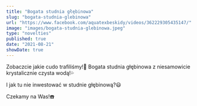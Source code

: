 ```yaml
---
title: "Bogata studnia głębinowa"
slug: "bogata-studnia-glebinowa"
url: "https://www.facebook.com/aquatexbeskidy/videos/362229305435147/"
image: "images/bogata-studnia-glebinowa.jpeg"
type: "novelties"
published: true
date: "2021-08-21"
showDate: true
---
```


Zobaczcie jakie cudo trafiliśmy!🤩 Bogata studnia głębinowa z niesamowicie krystalicznie czysta wodą!💦

I jak tu nie inwestować w studnie głębinową?😃

Czekamy na Was!☎️
